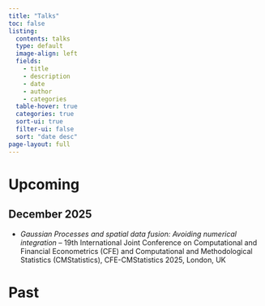 ```yaml
---
title: "Talks"
toc: false
listing:
  contents: talks
  type: default
  image-align: left
  fields: 
    - title
    - description
    - date
    - author
    - categories
  table-hover: true
  categories: true
  sort-ui: true
  filter-ui: false
  sort: "date desc"
page-layout: full
---
```


# Upcoming

## December 2025

* _Gaussian Processes and spatial data fusion: Avoiding numerical integration_
  -- 19th International Joint Conference on Computational and Financial
  Econometrics (CFE) and Computational and Methodological Statistics
  (CMStatistics), CFE-CMStatistics 2025, London, UK

# Past
